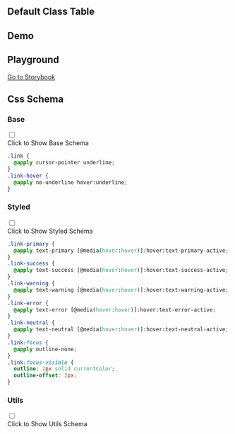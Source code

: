 

## Default Class Table
  
<CssTable name="link" />
  
## Demo
  
<Demo></Demo>

## Playground
  
[Go to Storybook](https://story.ui.icebreaker.top/?path=/docs/navigation-link--docs)
  
## Css Schema


### Base

<div className="collapse">
<input type="checkbox" /> 
<div class="collapse-title px-0">
<span class="btn">Click to Show Base Schema</span>
</div>
<div class="collapse-content"> 

```css
.link {
  @apply cursor-pointer underline;
}
.link-hover {
  @apply no-underline hover:underline;
}

```

</div>
</div>



### Styled

<div className="collapse">
<input type="checkbox" /> 
<div class="collapse-title px-0">
<span class="btn">Click to Show Styled Schema</span>
</div>
<div class="collapse-content"> 

```css
.link-primary {
  @apply text-primary [@media(hover:hover)]:hover:text-primary-active;
}
.link-success {
  @apply text-success [@media(hover:hover)]:hover:text-success-active;
}
.link-warning {
  @apply text-warning [@media(hover:hover)]:hover:text-warning-active;
}
.link-error {
  @apply text-error [@media(hover:hover)]:hover:text-error-active;
}
.link-neutral {
  @apply text-neutral [@media(hover:hover)]:hover:text-neutral-active;
}
.link:focus {
  @apply outline-none;
}
.link:focus-visible {
  outline: 2px solid currentColor;
  outline-offset: 2px;
}

```

</div>
</div>



### Utils

<div className="collapse">
<input type="checkbox" /> 
<div class="collapse-title px-0">
<span class="btn">Click to Show Utils Schema</span>
</div>
<div class="collapse-content"> 

```css

```

</div>
</div>



